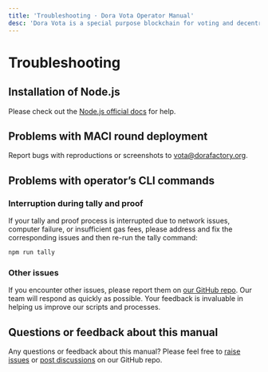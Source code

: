 ```yaml
---
title: 'Troubleshooting · Dora Vota Operator Manual'
desc: 'Dora Vota is a special purpose blockchain for voting and decentralized community governance.'
---
```


# Troubleshooting

## Installation of Node.js

Please check out the [Node.js official docs](https://docs.npmjs.com/downloading-and-installing-node-js-and-npm) for help.

## Problems with MACI round deployment

Report bugs with reproductions or screenshots to vota@dorafactory.org.

## Problems with operator’s CLI commands

### Interruption during tally and proof

If your tally and proof process is interrupted due to network issues, computer failure, or insufficient gas fees, please address and fix the corresponding issues and then re-run the tally command:

```bash npm2yarn
npm run tally
```

### Other issues

If you encounter other issues, please report them on [our GitHub repo](https://github.com/DoraFactory/vota-operator-scripts/issues). Our team will respond as quickly as possible. Your feedback is invaluable in helping us improve our scripts and processes.

## Questions or feedback about this manual

Any questions or feedback about this manual? Please feel free to [raise issues](https://github.com/dorafactory/df-docs/issues) or [post discussions](https://github.com/DoraFactory/df-docs/discussions) on our GitHub repo.
